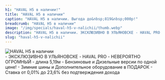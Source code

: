 ```yaml
---
h1: "HAVAL H5 в наличии!"
title: "HAVAL H5 в наличии"
caption: "HAVAL H5 в наличии. Выгода до&nbsp;819&nbsp;000р!"
breadcrumb: "HAVAL H5 в наличии"
image: "/img/specials/haval-h5-v-nalichii/thumb.webp"
description: "HAVAL H5 в наличии. ЭКСКЛЮЗИВНО В УЛЬЯНОВСКЕ - HAVAL PRO. НЕВЕРОЯТНО ОГРОМНЫЙ - длина 5,19м. Бензиновые и Дизельные версии по одной цене!. Зимние шины и Дополнительное оборудование в ПОДАРОК. Ставка от 0,01% до 23,6% без подтверждения дохода"
slug: "haval-h5-v-nalichii"
---
```



<picture>
	<source media="(min-width: 942px)" srcset="/img/specials/haval-h5-v-nalichii/banner.webp" />
	<source media="(min-width: 320px)" srcset="/img/specials/haval-h5-v-nalichii/thumb.webp" />
	<img src="/img/specials/haval-h5-v-nalichii/banner.webp" class="w-full mb-10" alt="HAVAL H5 в наличии" />
</picture>

<br/>
- ЭКСКЛЮЗИВНО В УЛЬЯНОВСКЕ - HAVAL PRO
- НЕВЕРОЯТНО ОГРОМНЫЙ - длина 5,19м
- Бензиновые и Дизельные версии по одной цене!
- Зимние шины и Дополнительное оборудование в ПОДАРОК
- Ставка от 0,01% до 23,6% без подтверждения дохода
<br/>

<SpecialSalonsInfo title='Получить предложение' dataTitle='HAVAL H5 в наличии' dataFormName="Получить предложение. HAVAL H5 в наличии" />